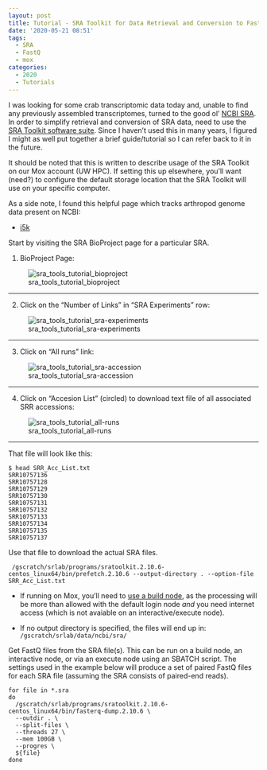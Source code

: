```yaml
---
layout: post
title: Tutorial - SRA Toolkit for Data Retrieval and Conversion to FastQ
date: '2020-05-21 08:51'
tags:
  - SRA
  - FastQ
  - mox
categories:
  - 2020
  - Tutorials
---
```

I was looking for some crab transcriptomic data today and, unable to find any previously assembled transcriptomes, turned to the good ol' [NCBI SRA](https://www.ncbi.nlm.nih.gov/sra). In order to simplify retrieval and conversion of SRA data, need to use the [SRA Toolkit software suite](https://trace.ncbi.nlm.nih.gov/Traces/sra/sra.cgi?view=software). Since I haven't used this in many years, I figured I might as well put together a brief guide/tutorial so I can refer back to it in the future.

It should be noted that this is written to describe usage of the SRA Toolkit on our Mox account (UW HPC). If setting this up elsewhere, you'll want (need?) to configure the default storage location that the SRA Toolkit will use on your specific computer.

As a side note, I found this helpful page which tracks arthropod genome data present on NCBI:

- [i5k](https://i5k.github.io/arthropod_genomes_at_ncbi)

Start by visiting the SRA BioProject page for a particular SRA.


1. BioProject Page:

![sra_tools_tutorial_bioproject](https://github.com/RobertsLab/sams-notebook/blob/master/images/screencaps/sra_tools_tutorial_bioproject.png?raw=true)

---

2. Click on the "Number of Links" in "SRA Experiments" row:

![sra_tools_tutorial_sra-experiments](https://github.com/RobertsLab/sams-notebook/blob/master/images/screencaps/sra_tools_tutorial_sra-experiments.png?raw=true)

---

3. Click on "All runs" link:


![sra_tools_tutorial_sra-accession](https://github.com/RobertsLab/sams-notebook/blob/master/images/screencaps/sra_tools_tutorial_sra-accession.png?raw=true)

---

4. Click on "Accesion List" (circled) to download text file of all associated SRR accessions:

![sra_tools_tutorial_all-runs](https://github.com/RobertsLab/sams-notebook/blob/master/images/screencaps/sra_tools_tutorial_all-runs.png?raw=true)

---


That file will look like this:

```shell
$ head SRR_Acc_List.txt
SRR10757136
SRR10757128
SRR10757129
SRR10757130
SRR10757131
SRR10757132
SRR10757133
SRR10757134
SRR10757135
SRR10757137
```

Use that file to download the actual SRA files.

```shell
 /gscratch/srlab/programs/sratoolkit.2.10.6-centos_linux64/bin/prefetch.2.10.6 --output-directory . --option-file SRR_Acc_List.txt
 ```
 - If running on Mox, you'll need to [use a build node](https://github.com/RobertsLab/hyak_mox/wiki/Node-Types), as the processing will be more than allowed with the default login node _and_ you need internet access (which is not avaiable on an interactive/execute node).

  - If no output directory is specified, the files will end up in: `/gscratch/srlab/data/ncbi/sra/`

Get FastQ files from the SRA file(s). This can be run on a build node, an interactive node, or via an execute node using an SBATCH script. The settings used in the example below will produce a set of paired FastQ files for each SRA file (assuming the SRA consists of paired-end reads).

```shell
for file in *.sra
do
  /gscratch/srlab/programs/sratoolkit.2.10.6-centos_linux64/bin/fasterq-dump.2.10.6 \
  --outdir . \
  --split-files \
  --threads 27 \
  --mem 100GB \
  --progres \
  ${file}
done
```

